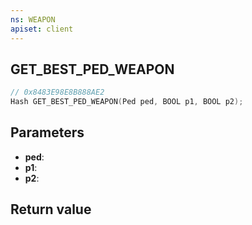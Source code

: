 ```yaml
---
ns: WEAPON
apiset: client
---
```

## GET_BEST_PED_WEAPON

```c
// 0x8483E98E8B888AE2
Hash GET_BEST_PED_WEAPON(Ped ped, BOOL p1, BOOL p2);
```


## Parameters
* **ped**:
* **p1**:
* **p2**:

## Return value